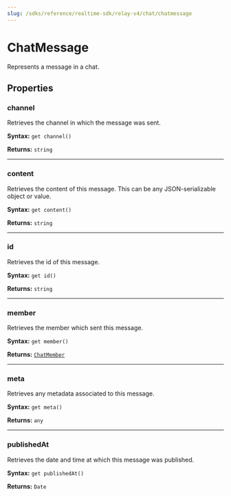 ```yaml
---
slug: /sdks/reference/realtime-sdk/relay-v4/chat/chatmessage
---
```


# ChatMessage

Represents a message in a chat.

## **Properties**

### channel

Retrieves the channel in which the message was sent.

**Syntax:** `get channel()`

**Returns:** `string`

---

### content

Retrieves the content of this message. This can be any JSON-serializable object or value.

**Syntax:** `get content()`

**Returns:** `string`

---

### id

Retrieves the id of this message.

**Syntax:** `get id()`

**Returns:** `string`

---

### member

Retrieves the member which sent this message.

**Syntax:** `get member()`

**Returns:** [`ChatMember`](./chat-chatmember.mdx)

---

### meta

Retrieves any metadata associated to this message.

**Syntax:** `get meta()`

**Returns:** `any`

---

### publishedAt

Retrieves the date and time at which this message was published.

**Syntax:** `get publishedAt()`

**Returns:** `Date`
